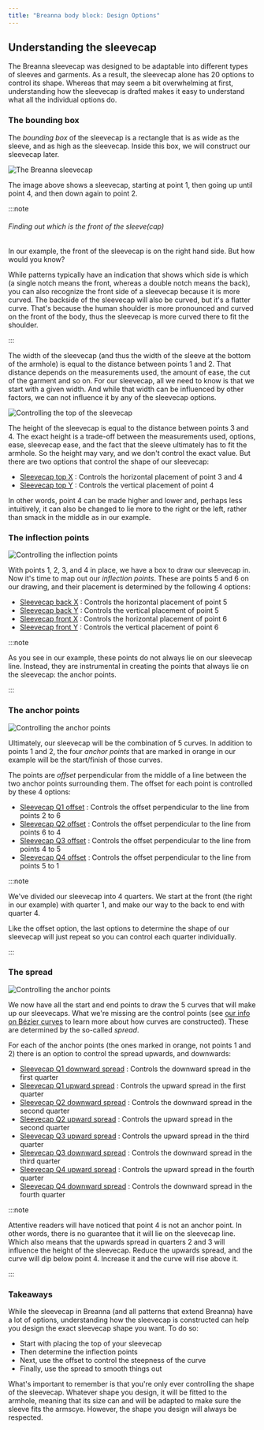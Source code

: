 ```yaml
---
title: "Breanna body block: Design Options"
---
```


<DesignOptions design='breanna' />

## Understanding the sleevecap

The Breanna sleevecap was designed to be adaptable into different types of sleeves and garments.
As a result, the sleevecap alone has 20 options to control its shape.
Whereas that may seem a bit overwhelming at first, understanding how the
sleevecap is drafted makes it easy to understand what all the individual options do.

### The bounding box

The _bounding box_ of the sleevecap is a rectangle that is as wide as the sleeve, and
as high as the sleevecap. Inside this box, we will construct our sleevecap later.

![The Breanna sleevecap](sleevecap.svg)

The image above shows a sleevecap, starting at point 1, then going up until point 4,
and then down again to point 2.

:::note


###### Finding out which is the front of the sleeve(cap)

In our example, the front of the sleevecap is on the right hand side. But how would you know?

While patterns typically have an indication that shows which side is which (a single notch
means the front, whereas a double notch means the back), you can also
recognize the front side of a sleevecap because it is more curved. The backside of the
sleevecap will also be curved, but it's a flatter curve. That's because the human shoulder
is more pronounced and curved on the front of the body, thus the sleevecap is more curved
there to fit the shoulder.

:::

The width of the sleevecap (and thus the width of the sleeve at the bottom of the armhole)
is equal to the distance between points 1 and 2. That distance depends on the measurements
used, the amount of ease, the cut of the garment and so on. For our sleevecap, all we
need to know is that we start with a given width. And while that width can be influenced by
other factors, we can not influence it by any of the sleevecap options.

![Controlling the top of the sleevecap](sleevecaptop.svg)

The height of the sleevecap is equal to the distance between points 3 and 4. The exact height
is a trade-off between the measurements used, options, ease, sleevecap ease, and the fact
that the sleeve ultimately has to fit the armhole. So the height may vary, and we don't control
the exact value. But there are two options that control the shape of our sleevecap:

- [Sleevecap top X](/docs/designs/breanna/options/sleevecaptopfactorx/) : Controls the horizontal placement of point 3 and 4
- [Sleevecap top Y](/docs/designs/breanna/options/sleevecaptopfactory/) : Controls the vertical placement of point 4

In other words, point 4 can be made higher and lower and, perhaps less intuitively, it can also
be changed to lie more to the right or the left, rather than smack in the middle as in our example.

### The inflection points

![Controlling the inflection points](sleevecapinflection.svg)

With points 1, 2, 3, and 4 in place, we have a box to draw our sleevecap in. Now it's time to
map out our _inflection points_. These are points 5 and 6 on our drawing, and their placement
is determined by the following 4 options:

- [Sleevecap back X](/docs/designs/breanna/options/sleevecapbackfactorx) : Controls the horizontal placement of point 5
- [Sleevecap back Y](/docs/designs/breanna/options/sleevecapbackfactory) : Controls the vertical placement of point 5
- [Sleevecap front X](/docs/designs/breanna/options/sleevecapbackfactorx) : Controls the horizontal placement of point 6
- [Sleevecap front Y](/docs/designs/breanna/options/sleevecapbackfactory) : Controls the vertical placement of point 6

:::note


As you see in our example, these points do not always lie on our sleevecap line. Instead, they
are instrumental in creating the points that always lie on the sleevecap: the anchor points.

:::

### The anchor points

![Controlling the anchor points](sleevecapanchor.svg)

Ultimately, our sleevecap will be the combination of 5 curves. In addition to points 1 and 2,
the four _anchor points_ that are marked in orange in our example will be the start/finish of
those curves.

The points are _offset_ perpendicular from the middle of a line between the two anchor points
surrounding them. The offset for each point is controlled by these 4 options:

- [Sleevecap Q1 offset](/docs/designs/breanna/options/sleevecapq1offset) : Controls the offset perpendicular to the line from points 2 to 6
- [Sleevecap Q2 offset](/docs/designs/breanna/options/sleevecapq2offset) : Controls the offset perpendicular to the line from points 6 to 4
- [Sleevecap Q3 offset](/docs/designs/breanna/options/sleevecapq3offset) : Controls the offset perpendicular to the line from points 4 to 5
- [Sleevecap Q4 offset](/docs/designs/breanna/options/sleevecapq3offset) : Controls the offset perpendicular to the line from points 5 to 1

:::note


We've divided our sleevecap into 4 quarters. We start at the front (the right in our example)
with quarter 1, and make our way to the back to end with quarter 4.

Like the offset option, the last options to determine the shape of our sleevecap will just repeat so you can
control each quarter individually.

:::

### The spread

![Controlling the anchor points](sleevecapspread.svg)

We now have all the start and end points to draw the 5 curves that will make up our sleevecaps.
What we're missing are the control points
(see [our info on Bézier curves](https://freesewing.dev/guides/prerequisites/bezier-curves) to learn more
about how curves are constructed). These are determined by the so-called _spread_.

For each of the anchor points (the ones marked in orange, not points 1 and 2) there is an option
to control the spread upwards, and downwards:

- [Sleevecap Q1 downward spread](/docs/designs/breanna/options/sleevecapq1spread1) : Controls the downward spread in the first quarter
- [Sleevecap Q1 upward spread](/docs/designs/breanna/options/sleevecapq1spread2) : Controls the upward spread in the first quarter
- [Sleevecap Q2 downward spread](/docs/designs/breanna/options/sleevecapq2spread1) : Controls the downward spread in the second quarter
- [Sleevecap Q2 upward spread](/docs/designs/breanna/options/sleevecapq2spread2) : Controls the upward spread in the second quarter
- [Sleevecap Q3 upward spread](/docs/designs/breanna/options/sleevecapq3spread1) : Controls the upward spread in the third quarter
- [Sleevecap Q3 downward spread](/docs/designs/breanna/options/sleevecapq3spread2) : Controls the downward spread in the third quarter
- [Sleevecap Q4 upward spread](/docs/designs/breanna/options/sleevecapq4spread1) : Controls the upward spread in the fourth quarter
- [Sleevecap Q4 downward spread](/docs/designs/breanna/options/sleevecapq4spread2) : Controls the downward spread in the fourth quarter

:::note


Attentive readers will have noticed that point 4 is not an anchor point. In other words, there is no guarantee
that it will lie on the sleevecap line. Which also means that the upwards spread in quarters 2 and 3 will influence
the height of the sleevecap. Reduce the upwards spread, and the curve will dip below point 4. Increase it and
the curve will rise above it.

:::

### Takeaways

While the sleevecap in Breanna (and all patterns that extend Breanna) have a lot of options, understanding how the
sleevecap is constructed can help you design the exact sleevecap shape you want. To do so:

- Start with placing the top of your sleevecap
- Then determine the inflection points
- Next, use the offset to control the steepness of the curve
- Finally, use the spread to smooth things out

What's important to remember is that you're only ever controlling the shape of the sleevecap.
Whatever shape you design, it will be fitted to the armhole, meaning that its size can and will be adapted
to make sure the sleeve fits the armscye. However, the shape you design will always be respected.
